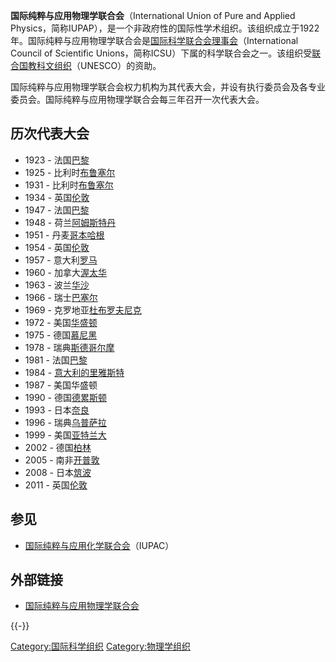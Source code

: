 {{Short description|International non-governmental organization that assists in worldwide physics development}}
{{Infobox organization
| name                = 國際純粹與應用物理學聯合會
| image               = IUPAP Logo.png
| image_border        = 
| size                = 
| alt                 = 
| caption             = 
| map                 = 
| msize               = 
| malt                = 
| mcaption            = 
| abbreviation        = IUPAP
| motto               = 
| formation           = {{start date and age|1922}}
| extinction          = 
| type                = [[国际组织|國際性]]
| status              = 活躍
| purpose             = 促進和幫助物理學和全球發展科學的國際合作<ref name="Kerwin1969">{{cite journal|last1=Kerwin|first1=Larkin|title=The international union of pure and applied physics|journal=Physics Today|volume=22|issue=5|year=1969|pages=53–55|issn=0031-9228|doi=10.1063/1.3035575|bibcode=1969PhT....22e..53K}}</ref>
| headquarters        = [[南洋理工大學|南洋理工大學]]
| location            = [[新加坡|新加坡]]<ref>{{cite web |website=IUPAP |title=Contact us |url=http://iupap.org/contact-us/ |access-date=2022-04-19 |archive-date=2021-04-20 |archive-url=https://web.archive.org/web/20210420124716/https://iupap.org/contact-us/ }}</ref>
| region_served       = 全球
| membership          = [[國際科學理事會_(ICSU)|國際科學理事會]]
| language            = 英語
| sec_gen             = Kok Khoo Phua
| leader_title        = 會長
| leader_name         = [[Michel_Spiro|Michel Spiro]]
| key_people          = *Michel Spiro (President)
*Silvina Ponce Dawson (Acting President-Designate)
*Kok Khoo Phua (Secretary-General)
| main_organ          = Executive Council
| parent_organization = 
| affiliations        = 
| num_staff           = 
| num_volunteers      = 
| budget              = 
| website             = [http://iupap.org/ IUPAP official website]
| remarks             = 
}}

'''国际纯粹与应用物理学联合会'''（International Union of Pure and Applied Physics，简称IUPAP），是一个非政府性的国际性学术组织。该组织成立于1922年。国际纯粹与应用物理学联合会是[[国际科学联合会理事会|国际科学联合会理事会]]（International Council of Scientific Unions，简称ICSU）下属的科学联合会之一。该组织受[[联合国教科文组织|联合国教科文组织]]（UNESCO）的资助。

国际纯粹与应用物理学联合会权力机构为其代表大会，并设有执行委员会及各专业委员会。国际纯粹与应用物理学联合会每三年召开一次代表大会。

== 历次代表大会 ==
*1923 - 法国[[巴黎|巴黎]]  	
*1925 - 比利时[[布鲁塞尔|布鲁塞尔]]  	
*1931 - 比利时[[布鲁塞尔|布鲁塞尔]] 	
*1934 - 英国[[伦敦|伦敦]]
*1947 - 法国[[巴黎|巴黎]] 	
*1948 - 荷兰[[阿姆斯特丹|阿姆斯特丹]] 	
*1951 - 丹麦[[哥本哈根|哥本哈根]]	
*1954 - 英国[[伦敦|伦敦]]
*1957 - 意大利[[罗马|罗马]] 	
*1960 - 加拿大[[渥太华|渥太华]] 	
*1963 - 波兰[[华沙|华沙]] 	
*1966 - 瑞士[[巴塞尔|巴塞尔]]
*1969 - 克罗地亚[[杜布罗夫尼克|杜布罗夫尼克]]	
*1972 - 美国[[华盛顿|华盛顿]] 	
*1975 - 德国[[慕尼黑|慕尼黑]] 	
*1978 - 瑞典[[斯德哥尔摩|斯德哥尔摩]]
*1981 - 法国[[巴黎|巴黎]] 	
*1984 - [[意大利|意大利]][[的里雅斯特|的里雅斯特]] 	
*1987 - 美国华盛顿 	
*1990 - 德国[[德累斯顿|德累斯顿]]
*1993 - 日本[[奈良县|奈良]]	
*1996 - 瑞典[[乌普萨拉|乌普萨拉]] 	
*1999 - 美国[[亚特兰大|亚特兰大]] 	
*2002 - 德国[[柏林|柏林]]
*2005 - 南非[[开普敦|开普敦]] 	
*2008 - 日本[[筑波|筑波]]
*2011 - 英国[[伦敦|伦敦]]

==参见==
* [[国际纯粹与应用化学联合会|国际纯粹与应用化学联合会]]（IUPAC）

==外部链接==
*[http://www.iupap.org/ 国际纯粹与应用物理学联合会]{{Wayback|url=http://www.iupap.org/ |date=20200908001929 }}

{{-}}
{{國際科學理事會}}

{{Authority control}}
[[Category:国际科学组织|Category:国际科学组织]]
[[Category:物理学组织|Category:物理学组织]]
